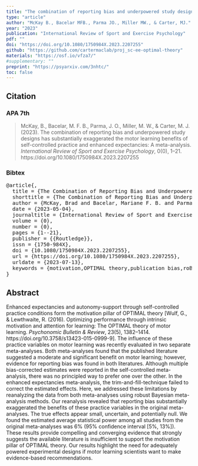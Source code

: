 ```yaml
---
title: "The combination of reporting bias and underpowered study designs has substantially exaggerated the motor learning benefits of self-controlled practice and enhanced expectancies: A meta-analysis"
type: "article"
author: "McKay B., Bacelar MFB., Parma JO., Miller MW., & Carter, MJ."
year: "2023"
publication: "International Review of Sport and Exercise Psychology"
pdf: ""
doi: "https://doi.org/10.1080/1750984X.2023.2207255"
github: "https://github.com/cartermaclab/proj_sc-ee-optimal-theory"
materials: "https://osf.io/vfza7/"
#supplementary: ""
preprint: "https://psyarxiv.com/3nhtc/"
toc: false
---
```


## Citation

### APA 7th

> McKay, B., Bacelar, M. F. B., Parma, J. O., Miller, M. W., & Carter, M. J. (2023). The combination of reporting bias and underpowered study designs has substantially exaggerated the motor learning benefits of self-controlled practice and enhanced expectancies: A meta-analysis. *International Review of Sport and Exercise Psychology*, 0(0), 1–21. https://doi.org/10.1080/1750984X.2023.2207255

### Bibtex

<pre>
@article{,
  title = {The Combination of Reporting Bias and Underpowered Study Designs Has Substantially Exaggerated the Motor Learning Benefits of Self-Controlled Practice and Enhanced Expectancies: {{A}} Meta-Analysis},
  shorttitle = {The Combination of Reporting Bias and Underpowered Study Designs Has Substantially Exaggerated the Motor Learning Benefits of Self-Controlled Practice and Enhanced Expectancies},
  author = {McKay, Brad and Bacelar, Mariane F. B. and Parma, Juliana O. and Miller, Matthew W. and Carter, Michael J.},
  date = {2023-05-04},
  journaltitle = {International Review of Sport and Exercise Psychology},
  volume = {0},
  number = {0},
  pages = {1--21},
  publisher = {{Routledge}},
  issn = {1750-984X},
  doi = {10.1080/1750984X.2023.2207255},
  url = {https://doi.org/10.1080/1750984X.2023.2207255},
  urldate = {2023-07-13},
  keywords = {motivation,OPTIMAL theory,publication bias,roBMA,Z-curve}
}
</pre>

## Abstract

Enhanced expectancies and autonomy-support through self-controlled practice conditions form the motivation pillar of OPTIMAL theory [Wulf, G., & Lewthwaite, R. (2016). Optimizing performance through intrinsic motivation and attention for learning: The OPTIMAL theory of motor learning. *Psychonomic Bulletin & Review*, 23(5), 1382–1414. https://doi.org/10.3758/s13423-015-0999-9]. The influence of these practice variables on motor learning was recently evaluated in two separate meta-analyses. Both meta-analyses found that the published literature suggested a moderate and significant benefit on motor learning; however, evidence for reporting bias was found in both literatures. Although multiple bias-corrected estimates were reported in the self-controlled meta-analysis, there was no principled way to prefer one over the other. In the enhanced expectancies meta-analysis, the trim-and-fill-technique failed to correct the estimated effects. Here, we addressed these limitations by reanalyzing the data from both meta-analyses using robust Bayesian meta-analysis methods. Our reanalysis revealed that reporting bias substantially exaggerated the benefits of these practice variables in the original meta-analyses. The true effects appear small, uncertain, and potentially null. We found the estimated average statistical power among all studies from the original meta-analyses was 6% (95% confidence interval [5%, 13%]). These results provide compelling and converging evidence that strongly suggests the available literature is insufficient to support the motivation pillar of OPTIMAL theory. Our results highlight the need for adequately powered experimental designs if motor learning scientists want to make evidence-based recommendations.
